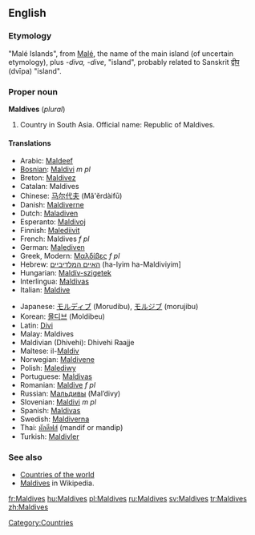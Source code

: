 ==English==
===Etymology===
"Malé Islands", from [[Malé]], the name of the main island (of uncertain etymology), plus ''-diva, -dive'', "island", probably related to Sanskrit [[द्वीप]] (dvīpa) "island".

===Proper noun===
'''Maldives''' (''plural'')
# Country in South Asia. Official name: Republic of Maldives.

====Translations====
{{top}}
*Arabic: [[Maldeef]]
*[[Bosnian]]: [[Maldivi]] ''m pl''
*Breton: [[Maldivez]]
*Catalan: Maldives
*Chinese: [[马尔代夫]] (Mǎ'ěrdàifū)
*Danish: [[Maldiverne]]
*Dutch: [[Maladiven]]
*Esperanto: [[Maldivoj]]
*Finnish: [[Malediivit]]
*French: Maldives ''f pl''
*German: [[Malediven]]
*Greek, Modern: [[Μαλδίβες]] ''f pl''
*Hebrew: [[האיים המלדיביים]] (ha-Iyim ha-Maldiviyim]
*Hungarian: [[Maldív-szigetek]]
*Interlingua: [[Maldivas]]
*Italian: [[Maldive]]
{{mid}}
*Japanese: [[モルディブ]] (Morudibu), [[モルジブ]] (morujibu)
*Korean: [[몰디브]] (Moldibeu)
*Latin: [[Divi]] 
*Malay: Maldives
*Maldivian (Dhivehi): Dhivehi Raajje
*Maltese: il-[[Maldiv]]
*Norwegian: [[Maldivene]]
*Polish: [[Malediwy]]
*Portuguese: [[Maldivas]]
*Romanian: [[Maldive]] ''f pl''
*Russian: [[Мальдивы]] (Mal’divy)
*Slovenian: [[Maldivi]] ''m pl''
*Spanish: [[Maldivas]]
*Swedish: [[Maldiverna]]
*Thai: [[มัลดีฟส์]] (mandif or mandip)
*Turkish: [[Maldivler]]
{{bottom}}

===See also=== 
*[[Countries of the world]]
*[[w:Maldives|Maldives]] in Wikipedia.

[[Category:Countries]]

[[fr:Maldives]]
[[hu:Maldives]]
[[pl:Maldives]]
[[ru:Maldives]]
[[sv:Maldives]]
[[tr:Maldives]]
[[zh:Maldives]]